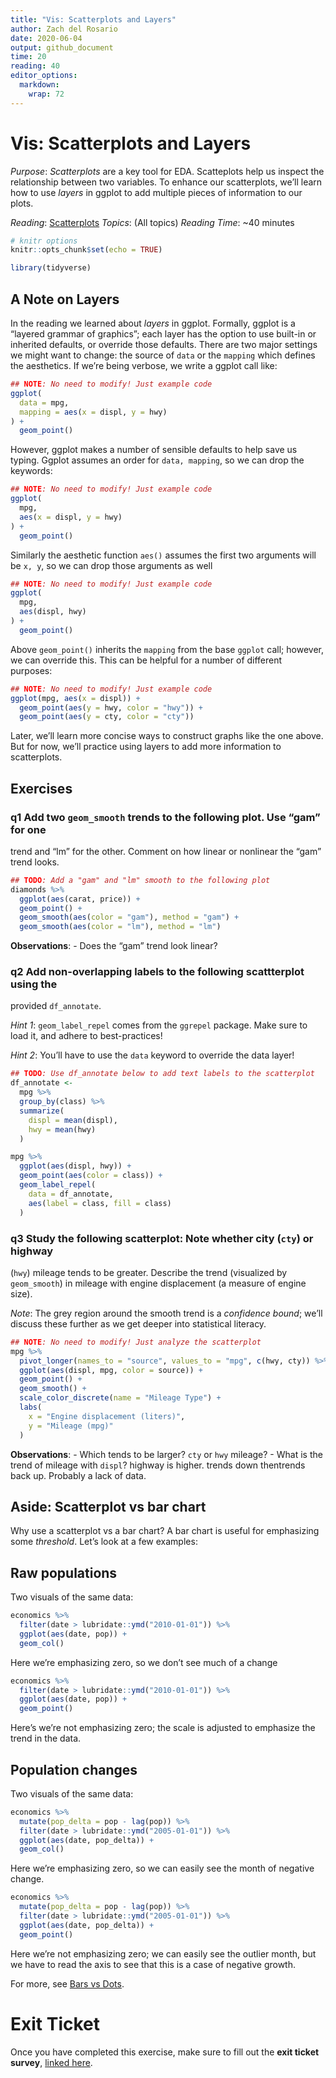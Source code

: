 ```yaml
---
title: "Vis: Scatterplots and Layers"
author: Zach del Rosario
date: 2020-06-04
output: github_document
time: 20
reading: 40
editor_options: 
  markdown: 
    wrap: 72
---
```


# Vis: Scatterplots and Layers

*Purpose*: *Scatterplots* are a key tool for EDA. Scatteplots help us
inspect the relationship between two variables. To enhance our
scatterplots, we'll learn how to use *layers* in ggplot to add multiple
pieces of information to our plots.

*Reading*: [Scatterplots](https://rstudio.cloud/learn/primers/3.5)
*Topics*: (All topics) *Reading Time*: \~40 minutes

```r
# knitr options
knitr::opts_chunk$set(echo = TRUE)
```

```r
library(tidyverse)

```

## A Note on Layers

<!-- -------------------------------------------------- -->

In the reading we learned about *layers* in ggplot. Formally, ggplot is
a "layered grammar of graphics"; each layer has the option to use
built-in or inherited defaults, or override those defaults. There are
two major settings we might want to change: the source of `data` or the
`mapping` which defines the aesthetics. If we're being verbose, we write
a ggplot call like:

```r
## NOTE: No need to modify! Just example code
ggplot(
  data = mpg,
  mapping = aes(x = displ, y = hwy)
) +
  geom_point()
```

However, ggplot makes a number of sensible defaults to help save us
typing. Ggplot assumes an order for `data, mapping`, so we can drop the
keywords:

```r
## NOTE: No need to modify! Just example code
ggplot(
  mpg,
  aes(x = displ, y = hwy)
) +
  geom_point()
```

Similarly the aesthetic function `aes()` assumes the first two arguments
will be `x, y`, so we can drop those arguments as well

```r
## NOTE: No need to modify! Just example code
ggplot(
  mpg,
  aes(displ, hwy)
) +
  geom_point()
```

Above `geom_point()` inherits the `mapping` from the base `ggplot` call;
however, we can override this. This can be helpful for a number of
different purposes:

```r
## NOTE: No need to modify! Just example code
ggplot(mpg, aes(x = displ)) +
  geom_point(aes(y = hwy, color = "hwy")) +
  geom_point(aes(y = cty, color = "cty"))
```

Later, we'll learn more concise ways to construct graphs like the one
above. But for now, we'll practice using layers to add more information
to scatterplots.

## Exercises

<!-- -------------------------------------------------- -->

### **q1** Add two `geom_smooth` trends to the following plot. Use "gam" for one

trend and "lm" for the other. Comment on how linear or nonlinear the
"gam" trend looks.

```r
## TODO: Add a "gam" and "lm" smooth to the following plot
diamonds %>%
  ggplot(aes(carat, price)) +
  geom_point() +
  geom_smooth(aes(color = "gam"), method = "gam") +
  geom_smooth(aes(color = "lm"), method = "lm")

```

**Observations**: - Does the "gam" trend look linear?

### **q2** Add non-overlapping labels to the following scattterplot using the

provided `df_annotate`.

*Hint 1*: `geom_label_repel` comes from the `ggrepel` package. Make sure
to load it, and adhere to best-practices!

*Hint 2*: You'll have to use the `data` keyword to override the data
layer!

```r
## TODO: Use df_annotate below to add text labels to the scatterplot
df_annotate <-
  mpg %>%
  group_by(class) %>%
  summarize(
    displ = mean(displ),
    hwy = mean(hwy)
  )

mpg %>%
  ggplot(aes(displ, hwy)) +
  geom_point(aes(color = class)) +
  geom_label_repel(
    data = df_annotate,
    aes(label = class, fill = class)
  )
```

### **q3** Study the following scatterplot: Note whether city (`cty`) or highway

(`hwy`) mileage tends to be greater. Describe the trend (visualized by
`geom_smooth`) in mileage with engine displacement (a measure of engine
size).

*Note*: The grey region around the smooth trend is a *confidence bound*;
we'll discuss these further as we get deeper into statistical literacy.

```r
## NOTE: No need to modify! Just analyze the scatterplot
mpg %>%
  pivot_longer(names_to = "source", values_to = "mpg", c(hwy, cty)) %>%
  ggplot(aes(displ, mpg, color = source)) +
  geom_point() +
  geom_smooth() +
  scale_color_discrete(name = "Mileage Type") +
  labs(
    x = "Engine displacement (liters)",
    y = "Mileage (mpg)"
  )
```

**Observations**: - Which tends to be larger? `cty` or `hwy` mileage? -
What is the trend of mileage with `displ`? highway is higher. trends
down thentrends back up. Probably a lack of data.

## Aside: Scatterplot vs bar chart

<!-- -------------------------------------------------- -->

Why use a scatterplot vs a bar chart? A bar chart is useful for
emphasizing some *threshold*. Let's look at a few examples:

## Raw populations

<!-- ------------------------- -->

Two visuals of the same data:

```r
economics %>%
  filter(date > lubridate::ymd("2010-01-01")) %>%
  ggplot(aes(date, pop)) +
  geom_col()
```

Here we're emphasizing zero, so we don't see much of a change

```r
economics %>%
  filter(date > lubridate::ymd("2010-01-01")) %>%
  ggplot(aes(date, pop)) +
  geom_point()
```

Here's we're not emphasizing zero; the scale is adjusted to emphasize
the trend in the data.

## Population changes

<!-- ------------------------- -->

Two visuals of the same data:

```r
economics %>%
  mutate(pop_delta = pop - lag(pop)) %>%
  filter(date > lubridate::ymd("2005-01-01")) %>%
  ggplot(aes(date, pop_delta)) +
  geom_col()
```

Here we're emphasizing zero, so we can easily see the month of negative
change.

```r
economics %>%
  mutate(pop_delta = pop - lag(pop)) %>%
  filter(date > lubridate::ymd("2005-01-01")) %>%
  ggplot(aes(date, pop_delta)) +
  geom_point()
```

Here we're not emphasizing zero; we can easily see the outlier month,
but we have to read the axis to see that this is a case of negative
growth.

For more, see [Bars vs
Dots](https://dcl-data-vis.stanford.edu/discrete-continuous.html#bars-vs.-dots).

<!-- include-exit-ticket -->

# Exit Ticket

<!-- -------------------------------------------------- -->

Once you have completed this exercise, make sure to fill out the **exit
ticket survey**, [linked
here](https://docs.google.com/forms/d/e/1FAIpQLSeuq2LFIwWcm05e8-JU84A3irdEL7JkXhMq5Xtoalib36LFHw/viewform?usp=pp_url&entry.693978880=e-vis04-scatterplot-assignment.Rmd).
